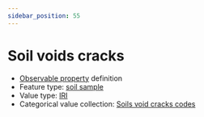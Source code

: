 ```yaml
---
sidebar_position: 55
---
```



# Soil voids cracks

- [Observable property](/viewers/dawe-vocabs?uri=https://linked.data.gov.au/def/nrm/f6504250-db2c-47ae-98f5-17f9534aff84) definition
- Feature type: [soil sample](http://linked.data.gov.au/def/tern-cv/06461021-a6c2-4175-9651-23653c2b9116)
- Value type: [IRI](https://w3id.org/tern/ontologies/tern/IRI)
- Categorical value collection: [Soils void cracks codes](/viewers/dawe-vocabs?uri=https://linked.data.gov.au/def/nrm/1acac98b-808d-4efa-aa27-a0cb7782e63f)

<Example
  protocolModule="soil-pit-characterization"
  observableProperty="https://linked.data.gov.au/def/nrm/f6504250-db2c-47ae-98f5-17f9534aff84"
/>
